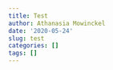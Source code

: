```yaml
---
title: Test
author: Athanasia Mowinckel
date: '2020-05-24'
slug: test
categories: []
tags: []
---
```

